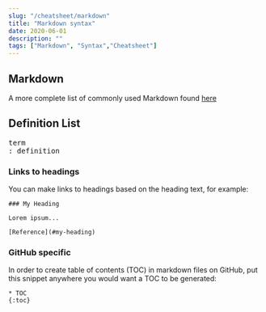 ```yaml
---
slug: "/cheatsheet/markdown"
title: "Markdown syntax"
date: 2020-06-01
description: ""
tags: ["Markdown", "Syntax","Cheatsheet"]
---
```


## Markdown

A more complete list of commonly used Markdown found [here](https://www.markdownguide.org/basic-syntax)

## Definition List
<pre>
term
: definition
</pre>

### Links to headings

You can make links to headings based on the heading text, for example:
```
### My Heading

Lorem ipsum...

[Reference](#my-heading)
```

### GitHub specific

In order to create table of contents (TOC) in markdown files on GitHub, put this snippet anywhere you would want a TOC to be generated:
```
* TOC
{:toc}
```
